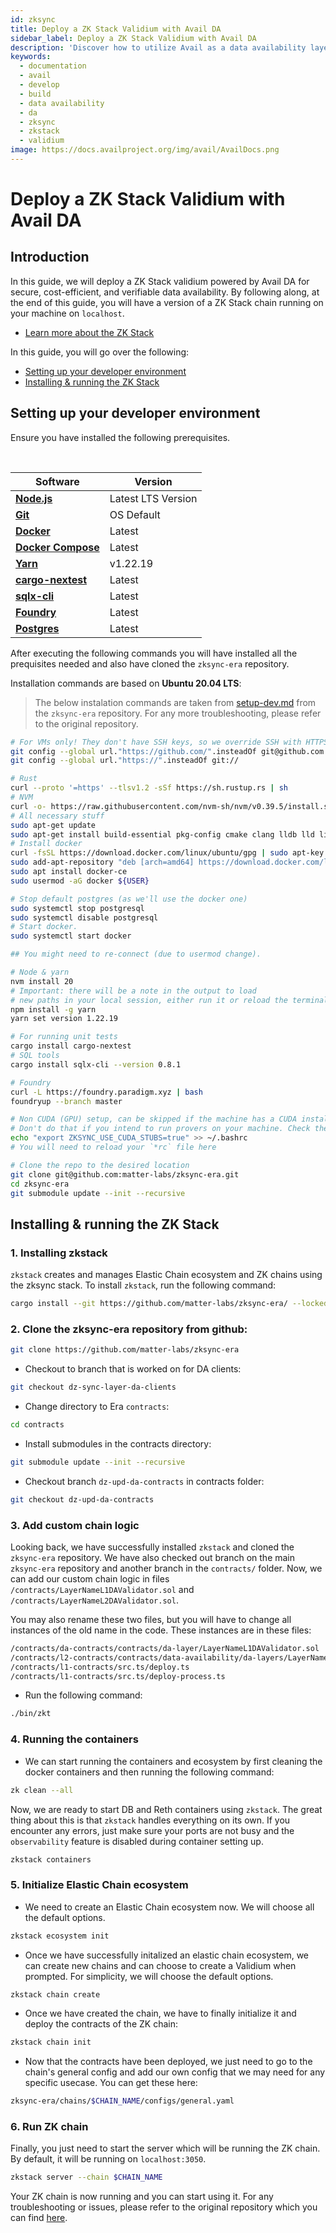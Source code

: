 ```yaml
---
id: zksync
title: Deploy a ZK Stack Validium with Avail DA
sidebar_label: Deploy a ZK Stack Validium with Avail DA
description: 'Discover how to utilize Avail as a data availability layer.'
keywords:
  - documentation
  - avail
  - develop
  - build
  - data availability
  - da
  - zksync
  - zkstack
  - validium
image: https://docs.availproject.org/img/avail/AvailDocs.png
---
```


# Deploy a ZK Stack Validium with Avail DA

## Introduction

In this guide, we will deploy a ZK Stack validium powered by Avail DA for secure, cost-efficient, and verifiable data availability. By following along, at the end of this guide, you will have a version of a ZK Stack chain running on your machine on `localhost`.

- [Learn more about the ZK Stack](https://docs.zksync.io/zk-stack)

In this guide, you will go over the following:

- [Setting up your developer environment](#setting-up-your-developer-environment)
- [Installing & running the ZK Stack](#installing--running-the-zk-stack)


## Setting up your developer environment

Ensure you have installed the following prerequisites.

<br/>

| Software                                                                              | Version            |
| ------------------------------------------------------                                | ------------------ |
| [**Node.js**](https://nodejs.org/en/)                                                 | Latest LTS Version |
| [**Git**](https://git-scm.com/)                                                       | OS Default         |
| [**Docker**](https://www.docker.com/)                                                 | Latest             |
| [**Docker Compose**](https://docs.docker.com/compose/)                                | Latest             |
| [**Yarn**](https://classic.yarnpkg.com/lang/en/docs/install/#debian-stable)           | v1.22.19           |
| [**cargo-nextest**](https://nexte.st/)                                                | Latest             |
| [**sqlx-cli**](https://crates.io/crates/sqlx-cli)                                     | Latest             |
| [**Foundry**](https://github.com/foundry-rs/foundry)                                  | Latest             |
| [**Postgres**](https://www.postgresql.org/download/)                                  | Latest             |




After executing the following commands you will have installed all the prequisites needed and also have cloned the `zksync-era` repository.

Installation commands are based on **Ubuntu 20.04 LTS**:
> The below instalation commands are taken from [setup-dev.md](https://github.com/matter-labs/zksync-era/blob/main/docs/guides/setup-dev.md) from the `zksync-era` repository. For any more troubleshooting, please refer to the original repository.

```bash
# For VMs only! They don't have SSH keys, so we override SSH with HTTPS
git config --global url."https://github.com/".insteadOf git@github.com:
git config --global url."https://".insteadOf git://

# Rust
curl --proto '=https' --tlsv1.2 -sSf https://sh.rustup.rs | sh
# NVM
curl -o- https://raw.githubusercontent.com/nvm-sh/nvm/v0.39.5/install.sh | bash
# All necessary stuff
sudo apt-get update
sudo apt-get install build-essential pkg-config cmake clang lldb lld libssl-dev postgresql apt-transport-https ca-certificates curl software-properties-common
# Install docker
curl -fsSL https://download.docker.com/linux/ubuntu/gpg | sudo apt-key add -
sudo add-apt-repository "deb [arch=amd64] https://download.docker.com/linux/ubuntu focal stable"
sudo apt install docker-ce
sudo usermod -aG docker ${USER}

# Stop default postgres (as we'll use the docker one)
sudo systemctl stop postgresql
sudo systemctl disable postgresql
# Start docker.
sudo systemctl start docker

## You might need to re-connect (due to usermod change).

# Node & yarn
nvm install 20
# Important: there will be a note in the output to load
# new paths in your local session, either run it or reload the terminal.
npm install -g yarn
yarn set version 1.22.19

# For running unit tests
cargo install cargo-nextest
# SQL tools
cargo install sqlx-cli --version 0.8.1

# Foundry
curl -L https://foundry.paradigm.xyz | bash
foundryup --branch master

# Non CUDA (GPU) setup, can be skipped if the machine has a CUDA installed for provers
# Don't do that if you intend to run provers on your machine. Check the prover docs for a setup instead.
echo "export ZKSYNC_USE_CUDA_STUBS=true" >> ~/.bashrc
# You will need to reload your `*rc` file here

# Clone the repo to the desired location
git clone git@github.com:matter-labs/zksync-era.git
cd zksync-era
git submodule update --init --recursive
```

## Installing & running the ZK Stack


### 1. Installing zkstack

`zkstack` creates and manages Elastic Chain ecosystem and ZK chains using the zksync stack. To install `zkstack`, run the following command:

```bash
cargo install --git https://github.com/matter-labs/zksync-era/ --locked zkstack --force
```

### 2. Clone the zksync-era repository from github:

```bash
git clone https://github.com/matter-labs/zksync-era
```

- Checkout to branch that is worked on for DA clients:
    
```bash
git checkout dz-sync-layer-da-clients
```

- Change directory to Era `contracts`:

```bash
cd contracts
```

- Install submodules in the contracts directory:

```bash
git submodule update --init --recursive 
```

- Checkout branch `dz-upd-da-contracts` in contracts folder:

```bash
git checkout dz-upd-da-contracts
```
### 3. Add custom chain logic
Looking back, we have successfully installed `zkstack` and cloned the `zksync-era` repository. We have also checked out branch on the main `zksync-era` repository and another branch in the `contracts/` folder. Now, we can add our custom chain logic in files `/contracts/LayerNameL1DAValidator.sol` and `/contracts/LayerNameL2DAValidator.sol`. 

You may also rename these two files, but you will have to change all instances of the old name in the code. These instances are in these files:

```bash
/contracts/da-contracts/contracts/da-layer/LayerNameL1DAValidator.sol
/contracts/l2-contracts/contracts/data-availability/da-layers/LayerNameL2DAValidator.sol
/contracts/l1-contracts/src.ts/deploy.ts
/contracts/l1-contracts/src.ts/deploy-process.ts
```

- Run the following command:

```bash
./bin/zkt
```

### 4. Running the containers

- We can start running the containers and ecosystem by first cleaning the docker containers and then running the following command:

```bash
zk clean --all
```

Now, we are ready to start DB and Reth containers using `zkstack`. The great thing about this is that `zkstack` handles everything on its own. If you encounter any errors, just make sure your ports are not busy and the `observability` feature is disabled during container setting up.

```bash
zkstack containers
```

### 5. Initialize Elastic Chain ecosystem 

- We need to create an Elastic Chain ecosystem now. We will choose all the default options.
```bash
zkstack ecosystem init
```

- Once we have successfully initalized an elastic chain ecosystem, we can create new chains and can choose to create a Validium when prompted. For simplicity, we will choose the default options.

```bash
zkstack chain create
```

- Once we have created the chain, we have to finally initialize it and deploy the contracts of the ZK chain:
    
```bash
zkstack chain init
```

- Now that the contracts have been deployed, we just need to go to the chain's general config and add our own config that we may need for any specific usecase. You can get these here:

```bash
zksync-era/chains/$CHAIN_NAME/configs/general.yaml
```

### 6. Run ZK chain
Finally, you just need to start the server which will be running the ZK chain. By default, it will be running on `localhost:3050`.

```bash
zkstack server --chain $CHAIN_NAME
```

Your ZK chain is now running and you can start using it. For any troubleshooting or issues, please refer to the original repository which you can find [here](https://docs.zksync.io/zk-stack/running-a-zk-chain/quickstart).
